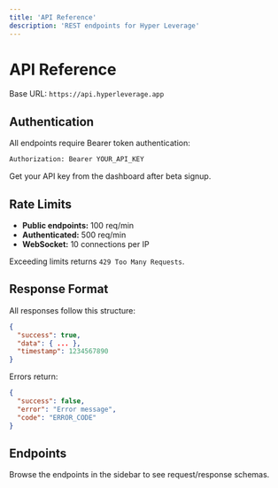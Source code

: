 ```yaml
---
title: 'API Reference'
description: 'REST endpoints for Hyper Leverage'
---
```


# API Reference

Base URL: `https://api.hyperleverage.app`

## Authentication

All endpoints require Bearer token authentication:

```bash
Authorization: Bearer YOUR_API_KEY
```

Get your API key from the dashboard after beta signup.

## Rate Limits

- **Public endpoints:** 100 req/min  
- **Authenticated:** 500 req/min  
- **WebSocket:** 10 connections per IP

Exceeding limits returns `429 Too Many Requests`.

## Response Format

All responses follow this structure:

```json
{
  "success": true,
  "data": { ... },
  "timestamp": 1234567890
}
```

Errors return:

```json
{
  "success": false,
  "error": "Error message",
  "code": "ERROR_CODE"
}
```

## Endpoints

Browse the endpoints in the sidebar to see request/response schemas.
